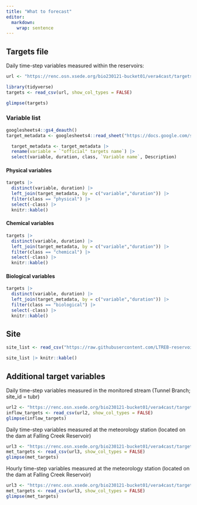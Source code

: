 ```yaml
---
title: "What to forecast"
editor: 
  markdown: 
    wrap: sentence
---
```


## Targets file

Daily time-step variables measured within the reservoirs:

```r
url <- "https://renc.osn.xsede.org/bio230121-bucket01/vera4cast/targets/duration=P1D/daily-insitu-targets.csv.gz"
```

```r
library(tidyverse)
targets <- read_csv(url, show_col_types = FALSE)
```

```r
glimpse(targets)
```

### Variable list 

```r
googlesheets4::gs4_deauth()
target_metadata <- googlesheets4::read_sheet("https://docs.google.com/spreadsheets/d/1fOWo6zlcWA8F6PmRS9AD6n1pf-dTWSsmGKNpaX3yHNE/edit?usp=sharing")
```

```r
  target_metadata <- target_metadata |> 
  rename(variable = `"official" targets name`) |> 
  select(variable, duration, class, `Variable name`, Description)
```

#### Physical variables

```r
targets |> 
  distinct(variable, duration) |> 
  left_join(target_metadata, by = c("variable","duration")) |> 
  filter(class == "physical") |> 
  select(-class) |> 
  knitr::kable()
```
#### Chemical variables

```r
targets |> 
  distinct(variable, duration) |> 
  left_join(target_metadata, by = c("variable","duration")) |> 
  filter(class == "chemical") |> 
  select(-class) |> 
  knitr::kable()
```

#### Biological variables

```r
targets |> 
  distinct(variable, duration) |> 
  left_join(target_metadata, by = c("variable","duration")) |> 
  filter(class == "biological") |> 
  select(-class) |> 
  knitr::kable()
```

## Site

```r
site_list <- read_csv("https://raw.githubusercontent.com/LTREB-reservoirs/vera4cast/main/vera4cast_field_site_metadata.csv", show_col_types = FALSE)
```

```r
site_list |> knitr::kable()
```

## Additional target variables

Daily time-step variables measured in the monitored stream (Tunnel Branch; site_id = tubr)

```r
url2 <- "https://renc.osn.xsede.org/bio230121-bucket01/vera4cast/targets/duration=P1D/daily-inflow-targets.csv.gz"
inflow_targets <- read_csv(url2, show_col_types = FALSE)
glimpse(inflow_targets)
```

Daily time-step variables measured at the meteorology station (located on the dam at Falling Creek Reservoir)

```r
url3 <- "https://renc.osn.xsede.org/bio230121-bucket01/vera4cast/targets/duration=P1D/daily-met-targets.csv.gz"
met_targets <- read_csv(url3, show_col_types = FALSE)
glimpse(met_targets)
```

Hourly time-step variables measured at the meteorology station (located on the dam at Falling Creek Reservoir)

```r
url3 <- "https://renc.osn.xsede.org/bio230121-bucket01/vera4cast/targets/duration=PT1H/hourly-met-targets.csv.gz"
met_targets <- read_csv(url3, show_col_types = FALSE)
glimpse(met_targets)
```

